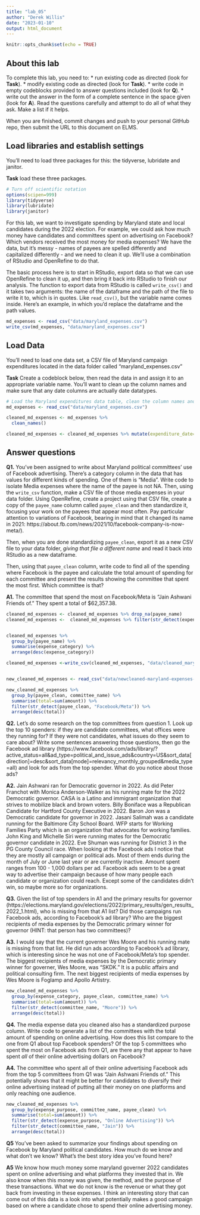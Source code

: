 ```yaml
---
title: "lab_05"
author: "Derek Willis"
date: "2023-01-10"
output: html_document
---
```


```r
knitr::opts_chunk$set(echo = TRUE)
```

## About this lab

To complete this lab, you need to: \* run existing code as directed (look for **Task**). \* modify existing code as directed (look for **Task**). \* write code in empty codeblocks provided to answer questions included (look for **Q**). \* write out the answer in the form of a complete sentence in the space given (look for **A**). Read the questions carefully and attempt to do all of what they ask. Make a list if it helps.

When you are finished, commit changes and push to your personal GitHub repo, then submit the URL to this document on ELMS.

## Load libraries and establish settings

You'll need to load three packages for this: the tidyverse, lubridate and janitor.

**Task** load these three packages.

```r
# Turn off scientific notation
options(scipen=999)
library(tidyverse)
library(lubridate)
library(janitor)

```

For this lab, we want to investigate spending by Maryland state and local candidates during the 2022 election. For example, we could ask how much money have candidates and committees spent on advertising on Facebook? Which vendors received the most money for media expenses? We have the data, but it's messy - names of payees are spelled differently and capitalized differently - and we need to clean it up. We'll use a combination of RStudio and OpenRefine to do that.

The basic process here is to start in RStudio, export data so that we can use OpenRefine to clean it up, and then bring it back into RStudio to finish our analysis. The function to export data from RStudio is called `write_csv()` and it takes two arguments: the name of the dataframe and the path of the file to write it to, which is in quotes. Like `read_csv()`, but the variable name comes inside. Here's an example, in which you'd replace the dataframe and the path values.

```r
md_expenses <- read_csv("data/maryland_expenses.csv")
write_csv(md_expenses, "data/maryland_expenses.csv")
```


## Load Data

You'll need to load one data set, a CSV file of Maryland campaign expenditures located in the data folder called "maryland_expenses.csv"

**Task** Create a codeblock below, then read the data in and assign it to an appropriate variable name. You'll want to clean up the column names and make sure that any date columns are actually date datatypes.

```r
# Load the Maryland expenditures data table, clean the column names and convert columns with dates into actual dates.
md_expenses <- read_csv("data/maryland_expenses.csv")

cleaned_md_expenses <- md_expenses %>%
  clean_names()

cleaned_md_expenses <- cleaned_md_expenses %>% mutate(expenditure_date=mdy(expenditure_date))

```


## Answer questions

**Q1.** You've been assigned to write about Maryland political committees' use of Facebook advertising. There's a category column in the data that has values for different kinds of spending. One of them is "Media". Write code to isolate Media expenses where the name of the payee is not NA. Then, using the `write_csv` function, make a CSV file of those media expenses in your data folder. Using OpenRefine, create a project using that CSV file, create a copy of the `payee_name` column called `payee_clean` and then standardize it, focusing your work on the payees that appear most often. Pay particular attention to variations of Facebook, bearing in mind that it changed its name in 2021: https://about.fb.com/news/2021/10/facebook-company-is-now-meta/).

Then, when you are done standardizing `payee_clean`, export it as a new CSV file to your data folder, *giving that file a different name* and read it back into RStudio as a new dataframe.

Then, using that `payee_clean` column, write code to find all of the spending where Facebook is the payee and calculate the total amount of spending for each committee and present the results showing the committee that spent the most first. Which committee is that?

**A1.**
The committee that spend the most on Facebook/Meta is "Jain Ashwani Friends of." They spent a total of $62,357.38.

```r
cleaned_md_expenses <- cleaned_md_expenses %>% drop_na(payee_name)
cleaned_md_expenses <-  cleaned_md_expenses %>% filter(str_detect(expense_category, "Media")) 


cleaned_md_expenses %>%
  group_by(payee_name) %>%
  summarise(expense_category) %>%
  arrange(desc(expense_category))

cleaned_md_expenses <-write_csv(cleaned_md_expenses, "data/cleaned_maryland_expenses.csv")


new_cleaned_md_expenses <- read_csv("data/newcleaned-maryland-expenses-csv.csv")

new_cleaned_md_expenses %>%
  group_by(payee_clean, committee_name) %>%
  summarise(total=sum(amount)) %>%
  filter(str_detect(payee_clean, "Facebook/Meta")) %>%
  arrange(desc(total))

```

**Q2.** Let's do some research on the top committees from question 1. Look up the top 10 spenders: if they are candidate committees, what offices were they running for? If they were not candidates, what issues do they seem to care about? Write some sentences answering those questions, then go the Facebook ad library (https://www.facebook.com/ads/library/?active_status=all&ad_type=political_and_issue_ads&country=US&sort_data\[direction\]=desc&sort_data\[mode\]=relevancy_monthly_grouped&media_type=all) and look for ads from the top spender. What do you notice about those ads?

**A2.** 
Jain Ashwani ran for Democratic governor in 2022. As did Peter Franchot with Monica Anderson-Walker as his running mate for the 2022 Democratic governor. CASA is a Latino and immigrant organization that strives to mobilize black and brown voters. Billy Boniface was a Republican Candidate for Hartford County Executive in 2022. Baron Jon was a Democratic candidate for governor in 2022. Jasani Salimah was a candidate running for the Baltimore City School Board. WFP starts for Working Families Party which is an organization that advocates for working families. John King and Michelle Siri were running mates for the Democratic governor candidate in 2022. Eve Shuman was running for District 3 in the PG County Council race. When looking at the Facebook ads I notice that they are mostly all campaign or political ads. Most of them ends during the month of July or June last year or are currently inactive. Amount spent ranges from 100 - 1,000 dollars per ad. Facebook ads seem to be a great way to advertise their campaign because of how many people each candidate or organization could reach. Except some of the candidates didn't win, so maybe more so for organizations.

**Q3.** Given the list of top spenders in A1 and the primary results for governor (https://elections.maryland.gov/elections/2022/primary_results/gen_results_2022_1.html), who is missing from that A1 list? Did those campaigns run Facebook ads, according to Facebook's ad library? Who are the biggest recipients of media expenses by the Democratic primary winner for governor (HINT: that person has two committees)?

**A3.** 
I would say that the current governer Wes Moore and his running mate is missing from that list. He did run ads according to Facebook's ad library, which is interesting since he was not one of Facebook/Meta's top spender. The biggest recipients of media expenses by the Democratic primary winner for governer, Wes Moore, was "SKDK." It is a public affairs and political consulting firm. The next biggest recipients of media expenses by Wes Moore is Foglamp and Apollo Artistry.
```r
new_cleaned_md_expenses %>%
  group_by(expense_category, payee_clean, committee_name) %>%
  summarise(total=sum(amount)) %>%
  filter(str_detect(committee_name, "Moore")) %>%
  arrange(desc(total))
```

**Q4.** The media expense data you cleaned also has a standardized purpose column. Write code to generate a list of the committees with the total amount of spending on online advertising. How does this list compare to the one from Q1 about top Facebook spenders? Of the top 5 committees who spent the most on Facebook ads from Q1, are there any that appear to have spent *all* of their online advertising dollars on Facebook?

**A4.** 
The committee who spent all of their online advertising Facebook ads from the top 5 committees from Q1 was "Jain Ashwani Friends of." This potentially shows that it might be better for candidates to diversify their online advertising instead of putting all their money on one platforms and only reaching one audience.

```r
new_cleaned_md_expenses %>%
  group_by(expense_purpose, committee_name, payee_clean) %>%
  summarise(total=sum(amount)) %>%
  filter(str_detect(expense_purpose, "Online Advertising")) %>%
  filter(str_detect(committee_name, "Jain")) %>%
  arrange(desc(total))
```

**Q5** You've been asked to summarize your findings about spending on Facebook by Maryland political candidates. How much do we know and what don't we know? What's the best story idea you've found here?

**A5**
We know how much money some maryland governer 2022 candidates spent on online advertising and what platforms they invested that in. We also know when this money was given, the method, and the purpose of these transactions. What we do not know is the revenue or what they got back from investing in these expenses. I think an interesting story that can come out of this data is a look into what potentially makes a good campaign based on where a candidate chose to spend their online advertising money. 